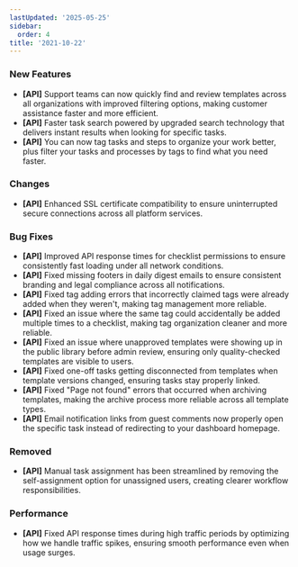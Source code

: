 ```yaml
---
lastUpdated: '2025-05-25'
sidebar:
  order: 4
title: '2021-10-22'
---
```


### New Features

- **[API]** Support teams can now quickly find and review templates across all organizations with improved filtering options, making customer assistance faster and more efficient.
- **[API]** Faster task search powered by upgraded search technology that delivers instant results when looking for specific tasks.
- **[API]** You can now tag tasks and steps to organize your work better, plus filter your tasks and processes by tags to find what you need faster.

### Changes

- **[API]** Enhanced SSL certificate compatibility to ensure uninterrupted secure connections across all platform services.

### Bug Fixes

- **[API]** Improved API response times for checklist permissions to ensure consistently fast loading under all network conditions.
- **[API]** Fixed missing footers in daily digest emails to ensure consistent branding and legal compliance across all notifications.
- **[API]** Fixed tag adding errors that incorrectly claimed tags were already added when they weren't, making tag management more reliable.
- **[API]** Fixed an issue where the same tag could accidentally be added multiple times to a checklist, making tag organization cleaner and more reliable.
- **[API]** Fixed an issue where unapproved templates were showing up in the public library before admin review, ensuring only quality-checked templates are visible to users.
- **[API]** Fixed one-off tasks getting disconnected from templates when template versions changed, ensuring tasks stay properly linked.
- **[API]** Fixed "Page not found" errors that occurred when archiving templates, making the archive process more reliable across all template types.
- **[API]** Email notification links from guest comments now properly open the specific task instead of redirecting to your dashboard homepage.

### Removed

- **[API]** Manual task assignment has been streamlined by removing the self-assignment option for unassigned users, creating clearer workflow responsibilities.

### Performance

- **[API]** Fixed API response times during high traffic periods by optimizing how we handle traffic spikes, ensuring smooth performance even when usage surges.